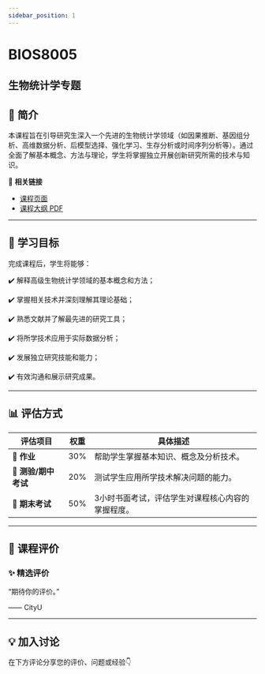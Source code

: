 ```yaml
---
sidebar_position: 1
---
```


# BIOS8005
## 生物统计学专题

## **📘 简介**
本课程旨在引导研究生深入一个先进的生物统计学领域（如因果推断、基因组分析、高维数据分析、后模型选择、强化学习、生存分析或时间序列分析等）。通过全面了解基本概念、方法与理论，学生将掌握独立开展创新研究所需的技术与知识。

🔗 **相关链接**
- [课程页面](https://www.cityu.edu.hk/catalogue/pg/202425/course/BIOS8005.htm)
- [课程大纲 PDF](https://www.cityu.edu.hk/catalogue/pg/202425/course/BIOS8005.pdf)

---

## **🎯 学习目标**

完成课程后，学生将能够：

✔️ 解释高级生物统计学领域的基本概念和方法；

✔️ 掌握相关技术并深刻理解其理论基础；

✔️ 熟悉文献并了解最先进的研究工具；

✔️ 将所学技术应用于实际数据分析；

✔️ 发展独立研究技能和能力；

✔️ 有效沟通和展示研究成果。

---

## **📊 评估方式**

| **评估项目**          | **权重** | **具体描述**                                                                                       |
|----------------------|---------|---------------------------------------------------------------------------------------------------|
| **📝 作业**            | 30%     | 帮助学生掌握基本知识、概念及分析技术。                                                             |
| **📄 测验/期中考试**    | 20%     | 测试学生应用所学技术解决问题的能力。                                                               |
| **📄 期末考试**        | 50%     | 3小时书面考试，评估学生对课程核心内容的掌握程度。                                                  |

---

## **💬 课程评价**

### ✨ **精选评价**
<div className={commentStyles.commentBox}>
    <p className={commentStyles.commentText}>
        “期待你的评价。”
    </p>
    <p className={commentStyles.commentAuthor}>—— CityU</p>
</div>

---

## **💡 加入讨论**

在下方评论分享您的评价、问题或经验👇
<Utterances />
